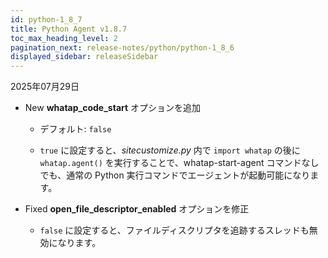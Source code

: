 ```yaml
---
id: python-1_8_7
title: Python Agent v1.8.7
toc_max_heading_level: 2
pagination_next: release-notes/python/python-1_8_6
displayed_sidebar: releaseSidebar
---
```


2025年07月29日

- <Status priority='1'>New</Status> **whatap_code_start** オプションを追加

    - デフォルト: `false`

    - `true` に設定すると、*sitecustomize.py* 内で `import whatap` の後に `whatap.agent()` を実行することで、whatap-start-agent コマンドなしでも、通常の Python 実行コマンドでエージェントが起動可能になります。

- <Status priority='0'>Fixed</Status> **open_file_descriptor_enabled** オプションを修正

    - `false` に設定すると、ファイルディスクリプタを追跡するスレッドも無効になります。